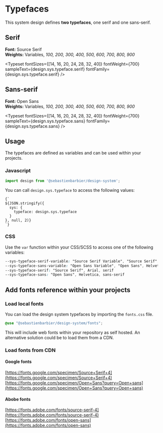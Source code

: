

<Meta title="Design System/Typefaces" />

# Typefaces

This system design defines **two typefaces**, one serif and one sans-serif. 

## Serif

**Font:** Source Serif  
**Weights:** Variables, _100, 200, 300, 400, 500, 600, 700, 800, 900_  

<Typeset
  fontSizes={[14, 16, 20, 24, 28, 32, 40]}
  fontWeight={700}
  sampleText={design.sys.typeface.serif}
  fontFamily={design.sys.typeface.serif}
/>

## Sans-serif

**Font:** Open Sans  
**Weights:** Variables, _100, 200, 300, 400, 500, 600, 700, 800, 900_  

<Typeset
  fontSizes={[14, 16, 20, 24, 28, 32, 40]}
  fontWeight={700}
  sampleText={design.sys.typeface.sans}
  fontFamily={design.sys.typeface.sans}
/>

## Usage


The typefaces are defined as variables and can be used within your projects.

### Javascript

```js
import design from '@sebastienbarbier/design-system';
```

You can call `design.sys.typeface` to access the following values:

<div style={{ paddingBottom: '30px' }}>
<code><pre style={{ fontSize: '0.8em' }}>
{`
${JSON.stringify({
  sys: {
    typeface: design.sys.typeface
  }
}, null, 2)}
`}
</pre></code>
</div>

### CSS

Use the `var` function within your CSS/SCSS to access one of the following variables:

```css
--sys-typeface-serif-variable: "Source Serif Variable", "Source Serif", Arial, serif
--sys-typeface-sans-variable: "Open Sans Variable", "Open Sans", Helvetica, sans-serif
--sys-typeface-serif: "Source Serif", Arial, serif
--sys-typeface-sans: "Open Sans", Helvetica, sans-serif
```




## Add fonts reference within your projects

### Load local fonts

You can load the design system typefaces by importing the `fonts.css` file.

```scss
@use "@sebastienbarbier/design-system/fonts";
```

This will include web fonts within your repository as self hosted. An alternative solution could be to load them from a CDN.

### Load fonts from CDN

#### Google fonts

[https://fonts.google.com/specimen/Source+Serif+4](https://fonts.google.com/specimen/Source+Serif+4)  
[https://fonts.google.com/specimen/Open+Sans?query=Open+sans](https://fonts.google.com/specimen/Open+Sans?query=Open+sans)

#### Abobe fonts

[https://fonts.adobe.com/fonts/source-serif-4](https://fonts.adobe.com/fonts/source-serif-4)  
[https://fonts.adobe.com/fonts/open-sans](https://fonts.adobe.com/fonts/open-sans)